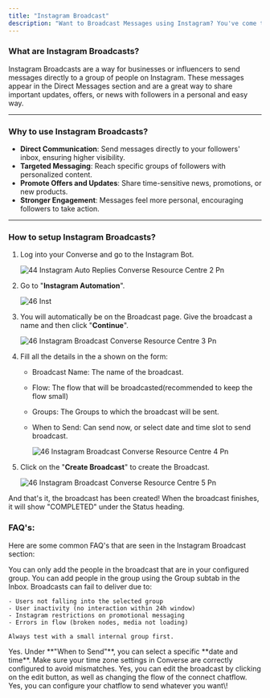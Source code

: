 ```yaml
---
title: "Instagram Broadcast"
description: "Want to Broadcast Messages using Instagram? You've come to the right spot."
---
```


### **What are Instagram Broadcasts?**

Instagram Broadcasts are a way for businesses or influencers to send messages directly to a group of people on Instagram. These messages appear in the Direct Messages section and are a great way to share important updates, offers, or news with followers in a personal and easy way.

---

### **Why to use Instagram Broadcasts?**

- **Direct Communication**: Send messages directly to your followers' inbox, ensuring higher visibility.
- **Targeted Messaging**: Reach specific groups of followers with personalized content.
- **Promote Offers and Updates**: Share time-sensitive news, promotions, or new products.
- **Stronger Engagement**: Messages feel more personal, encouraging followers to take action.

---

### **How to setup Instagram Broadcasts?**

1. Log into your  Converse and go to the Instagram Bot.

   ![44 Instagram Auto Replies Converse Resource Centre 2 Pn](/images/how-botpenguin-works/instagram-autoreply-feature/44.instagram_auto-replies__Converse_resource_centre-2.png)
2. Go to "**Instagram Automation**".

   ![46 Inst](/images/how-botpenguin-works/instagram-broadcast/46.instagram_broadcast__Converse_resource_centre-2.png)
3. You will automatically be on the Broadcast page. Give the broadcast a name and then click "**Continue**".

   ![46 Instagram Broadcast  Converse Resource Centre 3 Pn](/images/how-botpenguin-works/instagram-broadcast/46.instagram_broadcast__Converse_resource_centre-3.png)
4. Fill all the details in the a shown on the form:
   - Broadcast Name: The name of the broadcast.
   - Flow: The flow that will be broadcasted(recommended to keep the flow small)
   - Groups: The Groups to which the broadcast will be sent.
   - When to Send: Can send now, or select date and time slot to send broadcast.

     ![46 Instagram Broadcast  Converse Resource Centre 4 Pn](/images/how-botpenguin-works/instagram-broadcast/46.instagram_broadcast__Converse_resource_centre-4.png)
5. Click on the "**Create Broadcast**" to create the Broadcast.

   ![46 Instagram Broadcast  Converse Resource Centre 5 Pn](/images/how-botpenguin-works/instagram-broadcast/46.instagram_broadcast__Converse_resource_centre-5.png)

And that's it, the broadcast has been created\! When the broadcast finishes, it will show "COMPLETED" under the Status heading.

### **FAQ's:**

Here are some common FAQ's that are seen in the Instagram Broadcast section:

<AccordionGroup>
  <Accordion title="Can I send a broadcast to all my followers?">
    You can only add the people in the broadcast that are in your configured group. You can add people in the group using the Group subtab in the Inbox.
  </Accordion>
  <Accordion title="Why is my broadcast not being delivered to some users?">
    Broadcasts can fail to deliver due to:

    - Users not falling into the selected group
    - User inactivity (no interaction within 24h window)
    - Instagram restrictions on promotional messaging
    - Errors in flow (broken nodes, media not loading)

    Always test with a small internal group first.
  </Accordion>
  <Accordion title="Can I schedule a bradcast to a later time?">
    Yes. Under **"When to Send"**, you can select a specific **date and time**. Make sure your time zone settings in  Converse are correctly configured to avoid mismatches.
  </Accordion>
  <Accordion title="Can I edit broadcast after creating it?">
    Yes, you can edit the broadcast by clicking on the edit button, as well as changing the flow of the connect chatflow.
  </Accordion>
  <Accordion title="Can I send broadcasts with images, buttons and carousels?">
    Yes, you can configure your chatflow to send whatever you want\!
  </Accordion>
</AccordionGroup>